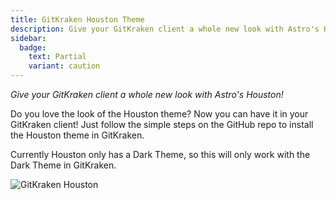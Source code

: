 ```yaml
---
title: GitKraken Houston Theme
description: Give your GitKraken client a whole new look with Astro's Houston!
sidebar:
  badge:
    text: Partial
    variant: caution
---
```


<MXYZRepo title="@matthiesenxyz/gitkraken-houston" githubIntegrationURL='https://github.com/MatthiesenXYZ/gitkraken-houston/'/>

*Give your GitKraken client a whole new look with Astro's Houston!*

Do you love the look of the Houston theme? Now you can have it in your GitKraken client!  Just follow the simple steps on the GitHub repo to install the Houston theme in GitKraken.

Currently Houston only has a Dark Theme, so this will only work with the Dark Theme in GitKraken.

![GitKraken Houston](../../../assets/gitkraken-houston.webp)

<Card title="Getting Started" icon="rocket">
   <LinkCard 
      title="Want to get started?  Check out the GitKraken-Houston Documentation"
      href="https://github.com/MatthiesenXYZ/GitKraken-Houston/"
   />
</Card>